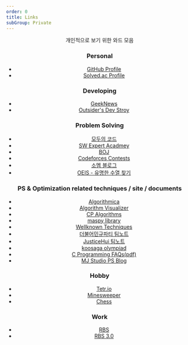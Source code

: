 ---
order: 0
title: Links
subGroup: Private
---

<Header />

개인적으로 보기 위한 와드 모음

### Personal

- [GitHub Profile](https://github.com/Readiz)
- [Solved.ac Profile](https://solved.ac/profile/readiz)

### Developing

- [GeekNews](https://news.hada.io/)
- [Outsider's Dev Stroy](https://blog.outsider.ne.kr/)

### Problem Solving

- [모두의 코드](https://modoocode.com/)
- [SW Expert Acadmey](https://out.swexpertacademy.samsung.com/)
- [BOJ](https://www.acmicpc.net/)
- [Codeforces Contests](https://codeforces.com/contests)
- [소멤 블로그](https://infossm.github.io/blog/)
- [OEIS - 유명한 수열 찾기](https://oeis.org/)

### PS & Optimization related techniques / site / documents

- [Algorithmica](https://en.algorithmica.org/)
- [Algorithm Visualizer](https://algorithm-visualizer.org/)
- [CP Algorithms](https://cp-algorithms.com/)
- [maspy library](https://maspypy.github.io/library/)
- [Wellknown Techniques](https://github.com/justiceHui/Unknown-To-Wellknown)
- [더불어민규파티 팀노트](https://github.com/koosaga/DeobureoMinkyuParty)
- [JusticeHui 팀노트](https://github.com/justiceHui/icpc-teamnote/blob/master/main.pdf)
- [koosaga olympiad](https://github.com/koosaga/olympiad)
- [C Programming FAQs(pdf)](https://cinsk.github.io/cfaqs/cfaqs-ko.pdf)
- [MJ Studio PS Blog](https://ps.mjstudio.net/)

### Hobby

- [Tetr.io](https://tetr.io/)
- [Minesweeper](https://minesweeper.online/)
- [Chess](https://www.chess.com/)

### Work

- [RBS](https://www.secrbs.net/)
- [RBS 3.0](https://www.secdwp.net)